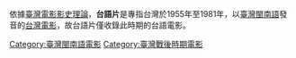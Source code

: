 依據[https://edumovie.culture.tw/activities_info.php?id=127 臺灣電影影史理論]，'''台語片'''是專指台灣於1955年至1981年，以[[臺灣閩南語|臺灣閩南語]]發音的[[台灣電影|台灣電影]]，故台語片僅收錄此時期的台語電影。

[[Category:臺灣閩南語電影|Category:臺灣閩南語電影]]
[[Category:臺灣戰後時期電影|Category:臺灣戰後時期電影]]
